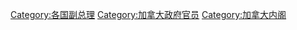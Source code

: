 [[Category:各国副总理|Category:各国副总理]]
[[Category:加拿大政府官员|Category:加拿大政府官员]]
[[Category:加拿大内阁|Category:加拿大内阁]]